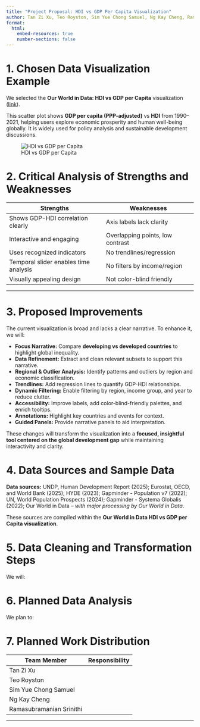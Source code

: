 ---
title: "Project Proposal: HDI vs GDP Per Capita Visualization"
author: Tan Zi Xu, Teo Royston, Sim Yue Chong Samuel, Ng Kay Cheng, Ramasubramanian Srinithi 
format:  
  html:
    embed-resources: true
    number-sections: false
---

# 1. Chosen Data Visualization Example

We selected the **Our World in Data: HDI vs GDP per Capita** visualization (<a href="https://ourworldindata.org/grapher/human-development-index-vs-gdp-per-capita" target="_blank">link</a>).

This scatter plot shows **GDP per capita (PPP-adjusted)** vs **HDI** from 1990–2021, helping users explore economic prosperity and human well-being globally. It is widely used for policy analysis and sustainable development discussions.

![HDI vs GDP per Capita](visualisation.png)


# 2. Critical Analysis of Strengths and Weaknesses

| **Strengths** | **Weaknesses** |
|---|---|
| Shows GDP-HDI correlation clearly | Axis labels lack clarity |
| Interactive and engaging | Overlapping points, low contrast |
| Uses recognized indicators | No trendlines/regression |
| Temporal slider enables time analysis | No filters by income/region |
| Visually appealing design | Not color-blind friendly |

---


# 3. Proposed Improvements

The current visualization is broad and lacks a clear narrative. To enhance it, we will:

- **Focus Narrative:** Compare **developing vs developed countries** to highlight global inequality.
- **Data Refinement:** Extract and clean relevant subsets to support this narrative.
- **Regional & Outlier Analysis:** Identify patterns and outliers by region and economic classification.
- **Trendlines:** Add regression lines to quantify GDP-HDI relationships.
- **Dynamic Filtering:** Enable filtering by region, income group, and year to reduce clutter.
- **Accessibility:** Improve labels, add color-blind-friendly palettes, and enrich tooltips.
- **Annotations:** Highlight key countries and events for context.
- **Guided Panels:** Provide narrative panels to aid interpretation.

These changes will transform the visualization into a **focused, insightful tool centered on the global development gap** while maintaining interactivity and clarity.



# 4. Data Sources and Sample Data

**Data sources:** UNDP, Human Development Report (2025); Eurostat, OECD, and World Bank (2025); HYDE (2023); Gapminder - Population v7 (2022); UN, World Population Prospects (2024); Gapminder - Systema Globalis (2022); Our World in Data – *with major processing by Our World in Data*.

These sources are compiled within the **Our World in Data HDI vs GDP per Capita visualization**.
 
# 5. Data Cleaning and Transformation Steps

We will:



# 6. Planned Data Analysis

We plan to:

# 7. Planned Work Distribution
| Team Member | Responsibility |
|---|---|
| Tan Zi Xu |  |
| Teo Royston |  |
| Sim Yue Chong Samuel | |
| Ng Kay Cheng |  |
| Ramasubramanian Srinithi |  |

---



